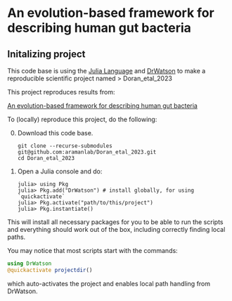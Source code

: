 # An evolution-based framework for describing human gut bacteria

## Initalizing project

This code base is using the [Julia Language](https://julialang.org/) and
[DrWatson](https://juliadynamics.github.io/DrWatson.jl/stable/)
to make a reproducible scientific project named
> Doran_etal_2023

This project reproduces results from:

[An evolution-based framework for describing human gut bacteria
](https://www.biorxiv.org/content/10.1101/2023.12.04.569969v1)

To (locally) reproduce this project, do the following:

0. Download this code base.
   ```
   git clone --recurse-submodules git@github.com:aramanlab/Doran_etal_2023.git
   cd Doran_etal_2023
   ```
1. Open a Julia console and do:
   ```
   julia> using Pkg
   julia> Pkg.add("DrWatson") # install globally, for using `quickactivate`
   julia> Pkg.activate("path/to/this/project")
   julia> Pkg.instantiate()
   ```

This will install all necessary packages for you to be able to run the scripts and
everything should work out of the box, including correctly finding local paths.

You may notice that most scripts start with the commands:
```julia
using DrWatson
@quickactivate projectdir()
```
which auto-activates the project and enables local path handling from DrWatson.
